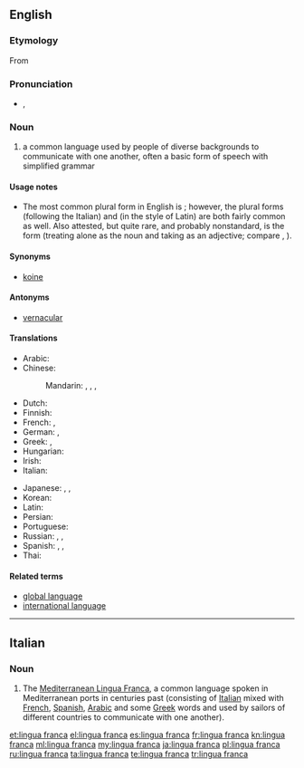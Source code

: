 ==English==
{{wikipedia}}

===Etymology===
From {{etyl|it}} {{term|lingua franca||Frankish language|lang=it}}

===Pronunciation===
* {{a|UK}} {{IPA|/ˈlɪŋ.ɡwə fɹæŋ.kə/}}, {{X-SAMPA|/"lIN.gw@ fr{N.k@/}}

===Noun===
{{en-noun|head=[[lingua]] [[franca]]}}

# a common language used by people of diverse backgrounds to communicate with one another, often a basic form of speech with simplified grammar

====Usage notes====
* The most common plural form in English is {{term|lingua francas|lang=en}}; however, the plural forms {{term|lingue franche|lang=en}} (following the Italian) and {{term|linguae francae|lang=en}} (in the style of Latin) are both fairly common as well. Also attested, but quite rare, and probably nonstandard, is the form {{term|linguas franca|lang=en}} (treating {{term||lingua|lang=en}} alone as the noun and taking {{term||franca|lang=en}} as an adjective; compare {{term|attorney general|attorneys general|lang=en}}, {{term|forest primeval|forests primeval}}).

====Synonyms====
* {{sense|common language}} [[koine]]

====Antonyms====
* {{sense|common language}} [[vernacular]]

====Translations====
{{trans-top|common language}}
* Arabic: {{t-|ar|لغة تواصل مشترك|f|tr=lúġat tawāṣul muštarak}}
* Chinese:
*: Mandarin: {{t|cmn|通用語|sc=Hani}}, {{t|cmn|通用语|tr=tōngyòngyǔ|sc=Hani}}, {{t|cmn|交際語|sc=Hani}}, {{t|cmn|交际语|tr=jiāojìyǔ|sc=Hani}}
* Dutch: {{t-|nl|lingua franca}}
* Finnish: {{t-|fi|lingua franca}}
* French: {{t+|fr|lingua franca|f}}, {{t+|fr|langue véhiculaire|f}}
* German: {{t+|de|Lingua Franca|f}}, {{t+|de|Verkehrssprache|f}}
* Greek: {{t-|el|κοινή διάλεκτος}}, {{t-|el|κοινή γλώσσα}}
* Hungarian: {{t-|hu|közvetítőnyelv}}
* Irish: {{t-|ga|francbhéarla|m}}
* Italian: {{t-|it|lingua franca|f}}
{{trans-mid}}
* Japanese: {{t-|ja|リングワ・フランカ|tr=ringuwa-furanka}}, {{t-|ja|リンガフランカ|tr=ringafuranka}}, {{t-|ja|共通語|tr=きょうつうご, kyōtsūgo}}
* Korean: {{t-|ko|링구아 프랑카|tr=ringgua peurangka|sc=Kore}}
* Latin: {{t-|la|lingua franca|f}}
* Persian: {{t-|fa|زبان میانجی|tr=zabân-e miyânji|sc=fa-Arab}}
* Portuguese: {{t-|pt|lingua franca|f}}
* Russian: {{t-|ru|лингва-франка|f|tr=língva-fránka}} {{qualifier|indeclinable}}, {{t-|ru|общий язык|m|tr=óbščij jazýk}}, {{t-|ru|язык общения|m|alt=язык (межнационального) общения|tr=jazýk (mežnacionál'novo) obščénija}}
* Spanish: {{t-|es|lengua vehicular|f}}, {{t-|es|lengua franca|f}}, {{t+|es|lingua franca|f}}
* Thai: {{t-|th|ภาษากลาง|tr=paasăa glaang}}
{{trans-bottom}}

====Related terms====
* [[global language]]
* [[international language]]

----

==Italian==

===Noun===
{{wikipedia|lang=it}}
{{head|it|noun|g=f|invariable}}

# The [[:w:Mediterranean Lingua Franca|Mediterranean Lingua Franca]], a common language spoken in Mediterranean ports in centuries past (consisting of [[Italian]] mixed with [[French]], [[Spanish]], [[Arabic]] and some [[Greek]] words and used by sailors of different countries to communicate with one another).

[[et:lingua franca]]
[[el:lingua franca]]
[[es:lingua franca]]
[[fr:lingua franca]]
[[kn:lingua franca]]
[[ml:lingua franca]]
[[my:lingua franca]]
[[ja:lingua franca]]
[[pl:lingua franca]]
[[ru:lingua franca]]
[[ta:lingua franca]]
[[te:lingua franca]]
[[tr:lingua franca]]